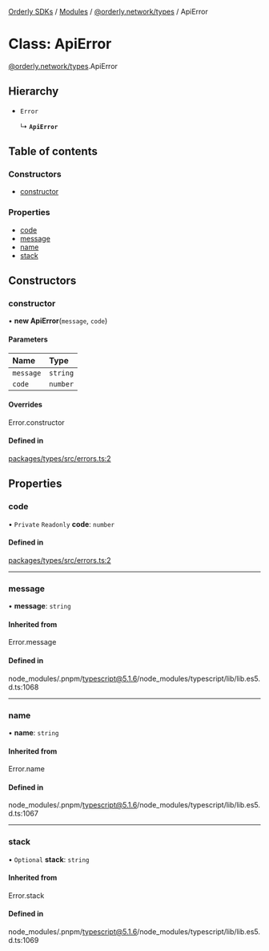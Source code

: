 [Orderly SDKs](/sdks/tech-doc/README) / [Modules](/sdks/tech-doc/modules) / [@orderly.network/types](/sdks/tech-doc/modules/orderly_network_types) / ApiError

# Class: ApiError

[@orderly.network/types](/sdks/tech-doc/modules/orderly_network_types).ApiError

## Hierarchy

- `Error`

  ↳ **`ApiError`**

## Table of contents

### Constructors

- [constructor](/sdks/tech-doc/classes/orderly_network_types.ApiError#constructor)

### Properties

- [code](/sdks/tech-doc/classes/orderly_network_types.ApiError#code)
- [message](/sdks/tech-doc/classes/orderly_network_types.ApiError#message)
- [name](/sdks/tech-doc/classes/orderly_network_types.ApiError#name)
- [stack](/sdks/tech-doc/classes/orderly_network_types.ApiError#stack)

## Constructors

### constructor

• **new ApiError**(`message`, `code`)

#### Parameters

| Name | Type |
| :------ | :------ |
| `message` | `string` |
| `code` | `number` |

#### Overrides

Error.constructor

#### Defined in

[packages/types/src/errors.ts:2](https://github.com/OrderlyNetwork/js-sdk/blob/ba995f2/packages/types/src/errors.ts#L2)

## Properties

### code

• `Private` `Readonly` **code**: `number`

#### Defined in

[packages/types/src/errors.ts:2](https://github.com/OrderlyNetwork/js-sdk/blob/ba995f2/packages/types/src/errors.ts#L2)

___

### message

• **message**: `string`

#### Inherited from

Error.message

#### Defined in

node_modules/.pnpm/typescript@5.1.6/node_modules/typescript/lib/lib.es5.d.ts:1068

___

### name

• **name**: `string`

#### Inherited from

Error.name

#### Defined in

node_modules/.pnpm/typescript@5.1.6/node_modules/typescript/lib/lib.es5.d.ts:1067

___

### stack

• `Optional` **stack**: `string`

#### Inherited from

Error.stack

#### Defined in

node_modules/.pnpm/typescript@5.1.6/node_modules/typescript/lib/lib.es5.d.ts:1069

